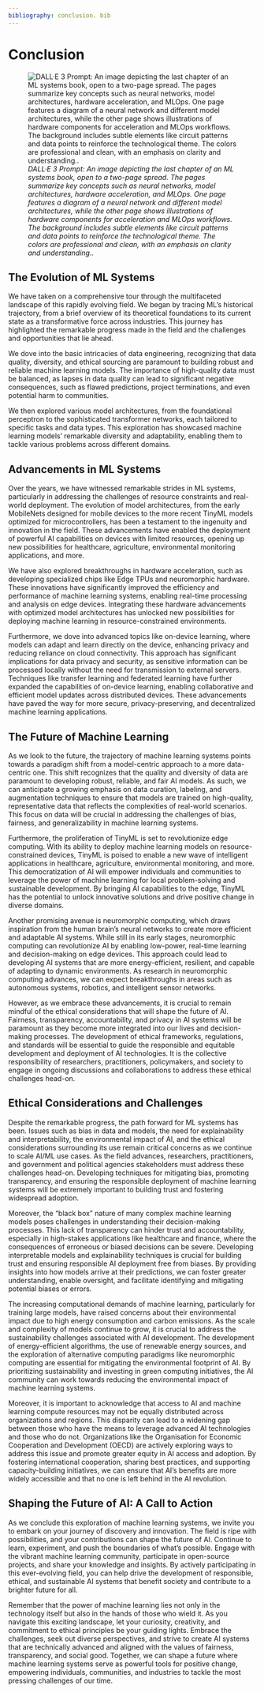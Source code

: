```yaml
---
bibliography: conclusion. bib
---
```


# Conclusion {#sec-conclusion}

![_DALL·E 3 Prompt: An image depicting the last chapter of an ML systems book, open to a two-page spread. The pages summarize key concepts such as neural networks, model architectures, hardware acceleration, and MLOps. One page features a diagram of a neural network and different model architectures, while the other page shows illustrations of hardware components for acceleration and MLOps workflows. The background includes subtle elements like circuit patterns and data points to reinforce the technological theme. The colors are professional and clean, with an emphasis on clarity and understanding.._](images/png/cover_conclusion.png)

## The Evolution of ML Systems

We have taken on a comprehensive tour through the multifaceted landscape of this rapidly evolving field.
We began by tracing ML's historical trajectory, from a brief overview of its theoretical foundations to its current state as a transformative force across industries. This journey has highlighted the remarkable progress made in the field and the challenges and opportunities that lie ahead.

We dove into the basic intricacies of data engineering, recognizing that data quality, diversity, and ethical sourcing are paramount to building robust and reliable machine learning models. The importance of high-quality data must be balanced, as lapses in data quality can lead to significant negative consequences, such as flawed predictions, project terminations, and even potential harm to communities.

We then explored various model architectures, from the foundational perceptron to the sophisticated transformer networks, each tailored to specific tasks and data types. This exploration has showcased machine learning models' remarkable diversity and adaptability, enabling them to tackle various problems across different domains.

## Advancements in ML Systems

Over the years, we have witnessed remarkable strides in ML systems, particularly in addressing the challenges of resource constraints and real-world deployment. The evolution of model architectures, from the early MobileNets designed for mobile devices to the more recent TinyML models optimized for microcontrollers, has been a testament to the ingenuity and innovation in the field. These advancements have enabled the deployment of powerful AI capabilities on devices with limited resources, opening up new possibilities for healthcare, agriculture, environmental monitoring applications, and more.

We have also explored breakthroughs in hardware acceleration, such as developing specialized chips like Edge TPUs and neuromorphic hardware. These innovations have significantly improved the efficiency and performance of machine learning systems, enabling real-time processing and analysis on edge devices. Integrating these hardware advancements with optimized model architectures has unlocked new possibilities for deploying machine learning in resource-constrained environments.

Furthermore, we dove into advanced topics like on-device learning, where models can adapt and learn directly on the device, enhancing privacy and reducing reliance on cloud connectivity. This approach has significant implications for data privacy and security, as sensitive information can be processed locally without the need for transmission to external servers. Techniques like transfer learning and federated learning have further expanded the capabilities of on-device learning, enabling collaborative and efficient model updates across distributed devices. These advancements have paved the way for more secure, privacy-preserving, and decentralized machine learning applications.

## The Future of Machine Learning

As we look to the future, the trajectory of machine learning systems points towards a paradigm shift from a model-centric approach to a more data-centric one. This shift recognizes that the quality and diversity of data are paramount to developing robust, reliable, and fair AI models. As such, we can anticipate a growing emphasis on data curation, labeling, and augmentation techniques to ensure that models are trained on high-quality, representative data that reflects the complexities of real-world scenarios. This focus on data will be crucial in addressing the challenges of bias, fairness, and generalizability in machine learning systems.

Furthermore, the proliferation of TinyML is set to revolutionize edge computing. With its ability to deploy machine learning models on resource-constrained devices, TinyML is poised to enable a new wave of intelligent applications in healthcare, agriculture, environmental monitoring, and more. This democratization of AI will empower individuals and communities to leverage the power of machine learning for local problem-solving and sustainable development. By bringing AI capabilities to the edge, TinyML has the potential to unlock innovative solutions and drive positive change in diverse domains.

Another promising avenue is neuromorphic computing, which draws inspiration from the human brain's neural networks to create more efficient and adaptable AI systems. While still in its early stages, neuromorphic computing can revolutionize AI by enabling low-power, real-time learning and decision-making on edge devices. This approach could lead to developing AI systems that are more energy-efficient, resilient, and capable of adapting to dynamic environments. As research in neuromorphic computing advances, we can expect breakthroughs in areas such as autonomous systems, robotics, and intelligent sensor networks.

However, as we embrace these advancements, it is crucial to remain mindful of the ethical considerations that will shape the future of AI. Fairness, transparency, accountability, and privacy in AI systems will be paramount as they become more integrated into our lives and decision-making processes. The development of ethical frameworks, regulations, and standards will be essential to guide the responsible and equitable development and deployment of AI technologies. It is the collective responsibility of researchers, practitioners, policymakers, and society to engage in ongoing discussions and collaborations to address these ethical challenges head-on.

## Ethical Considerations and Challenges

Despite the remarkable progress, the path forward for ML systems has been. Issues such as bias in data and models, the need for explainability and interpretability, the environmental impact of AI, and the ethical considerations surrounding its use remain critical concerns as we continue to scale AI/ML use cases. As the field advances, researchers, practitioners, and government and political agencies stakeholders must address these challenges head-on. Developing techniques for mitigating bias, promoting transparency, and ensuring the responsible deployment of machine learning systems will be extremely important to building trust and fostering widespread adoption.

Moreover, the "black box" nature of many complex machine learning models poses challenges in understanding their decision-making processes. This lack of transparency can hinder trust and accountability, especially in high-stakes applications like healthcare and finance, where the consequences of erroneous or biased decisions can be severe. Developing interpretable models and explainability techniques is crucial for building trust and ensuring responsible AI deployment free from biases. By providing insights into how models arrive at their predictions, we can foster greater understanding, enable oversight, and facilitate identifying and mitigating potential biases or errors.

The increasing computational demands of machine learning, particularly for training large models, have raised concerns about their environmental impact due to high energy consumption and carbon emissions. As the scale and complexity of models continue to grow, it is crucial to address the sustainability challenges associated with AI development. The development of energy-efficient algorithms, the use of renewable energy sources, and the exploration of alternative computing paradigms like neuromorphic computing are essential for mitigating the environmental footprint of AI. By prioritizing sustainability and investing in green computing initiatives, the AI community can work towards reducing the environmental impact of machine learning systems.

Moreover, it is important to acknowledge that access to AI and machine learning compute resources may not be equally distributed across organizations and regions. This disparity can lead to a widening gap between those who have the means to leverage advanced AI technologies and those who do not. Organizations like the Organisation for Economic Cooperation and Development (OECD) are actively exploring ways to address this issue and promote greater equity in AI access and adoption. By fostering international cooperation, sharing best practices, and supporting capacity-building initiatives, we can ensure that AI's benefits are more widely accessible and that no one is left behind in the AI revolution.

## Shaping the Future of AI: A Call to Action

As we conclude this exploration of machine learning systems, we invite you to embark on your journey of discovery and innovation. The field is ripe with possibilities, and your contributions can shape the future of AI. Continue to learn, experiment, and push the boundaries of what's possible. Engage with the vibrant machine learning community, participate in open-source projects, and share your knowledge and insights. By actively participating in this ever-evolving field, you can help drive the development of responsible, ethical, and sustainable AI systems that benefit society and contribute to a brighter future for all.

Remember that the power of machine learning lies not only in the technology itself but also in the hands of those who wield it. As you navigate this exciting landscape, let your curiosity, creativity, and commitment to ethical principles be your guiding lights. Embrace the challenges, seek out diverse perspectives, and strive to create AI systems that are technically advanced and aligned with the values of fairness, transparency, and social good. Together, we can shape a future where machine learning systems serve as powerful tools for positive change, empowering individuals, communities, and industries to tackle the most pressing challenges of our time.